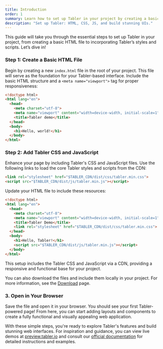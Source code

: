 ```yaml
---
title: Introduction
order: 1
summary: Learn how to set up Tabler in your project by creating a basic HTML file, adding Tabler’s CSS and JavaScript, and exploring its powerful components to build responsive and visually stunning web applications.
description: "Set up Tabler: HTML, CSS, JS, and build stunning UIs."
---
```


This guide will take you through the essential steps to set up Tabler in your project, from creating a basic HTML file to incorporating Tabler’s styles and scripts. Let’s dive in!

<div className="steps">

### Step 1: Create a Basic HTML File

Begin by creating a new `index.html` file in the root of your project. This file will serve as the foundation for your Tabler-based interface. Include the basic HTML structure and a `<meta name="viewport">` tag for proper responsiveness:

```html
<!doctype html>
<html lang="en">
  <head>
    <meta charset="utf-8">
    <meta name="viewport" content="width=device-width, initial-scale=1">
    <title>Tabler demo</title>
  </head>
  <body>
    <h1>Hello, world!</h1>
  </body>
</html>
```

### Step 2: Add Tabler CSS and JavaScript

Enhance your page by including Tabler's CSS and JavaScript files. Use the following links to load the core Tabler styles and scripts from the CDN:

```html
<link rel="stylesheet" href="$TABLER_CDN/dist/css/tabler.min.css">
<script src="$TABLER_CDN/dist/js/tabler.min.js"></script>
```

Update your HTML file to include these resources:

```html
<!doctype html>
<html lang="en">
  <head>
    <meta charset="utf-8">
    <meta name="viewport" content="width=device-width, initial-scale=1">
    <title>Tabler Demo</title>
    <link rel="stylesheet" href="$TABLER_CDN/dist/css/tabler.min.css">
  </head>
  <body>
    <h1>Hello, Tabler!</h1>
    <script src="$TABLER_CDN/dist/js/tabler.min.js"></script>
  </body>
</html>
```

This setup includes the Tabler CSS and JavaScript via a CDN, providing a responsive and functional base for your project.

You can also download the files and include them locally in your project. For more information, see the [Download](/docs/ui/getting-started/download) page.

### 3. Open in Your Browser

Save the file and open it in your browser. You should see your first Tabler-powered page! From here, you can start adding layouts and components to create a fully functional and visually appealing web application.

</div>

With these simple steps, you're ready to explore Tabler's features and build stunning web interfaces. For inspiration and guidance, you can view live demos at [preview.tabler.io](https://preview.tabler.io) and consult our [official documentation](https://tabler.io/docs) for detailed instructions and examples.
